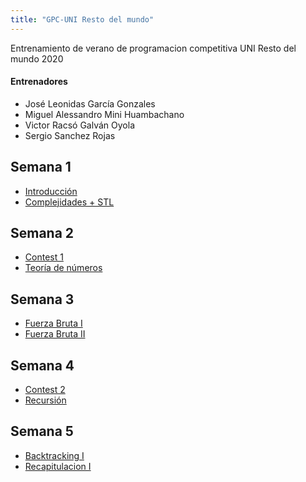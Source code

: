 ```yaml
---
title: "GPC-UNI Resto del mundo"
---
```


Entrenamiento de verano de programacion competitiva UNI Resto del mundo 2020

#### Entrenadores
- José Leonidas García Gonzales  
- Miguel Alessandro Mini Huambachano  
- Victor Racsó Galván Oyola  
- Sergio Sanchez Rojas  

## Semana 1

- [Introducción](./class-01.html)
- [Complejidades + STL](./class-02.html)

## Semana 2

- [Contest 1](./class-03.html)
- [Teoría de números](./class-04.html)

## Semana 3
- [Fuerza Bruta I](./class-05.html)
- [Fuerza Bruta II](./class-06.html)

## Semana 4
- [Contest 2](./class-07.html)
- [Recursión](./class-08.html)

## Semana 5
- [Backtracking I](./class-09.html)
- [Recapitulacion I](./class-10.html)
